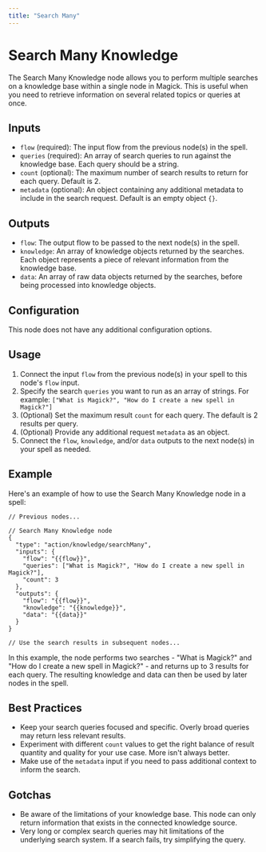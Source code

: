 ```yaml
---
title: "Search Many"
---
```


# Search Many Knowledge

The Search Many Knowledge node allows you to perform multiple searches on a knowledge base within a single node in Magick. This is useful when you need to retrieve information on several related topics or queries at once.

## Inputs

- `flow` (required): The input flow from the previous node(s) in the spell.
- `queries` (required): An array of search queries to run against the knowledge base. Each query should be a string.
- `count` (optional): The maximum number of search results to return for each query. Default is 2.
- `metadata` (optional): An object containing any additional metadata to include in the search request. Default is an empty object `{}`.

## Outputs

- `flow`: The output flow to be passed to the next node(s) in the spell.
- `knowledge`: An array of knowledge objects returned by the searches. Each object represents a piece of relevant information from the knowledge base.
- `data`: An array of raw data objects returned by the searches, before being processed into knowledge objects.

## Configuration

This node does not have any additional configuration options.

## Usage

1. Connect the input `flow` from the previous node(s) in your spell to this node's `flow` input.
2. Specify the search `queries` you want to run as an array of strings. For example: `["What is Magick?", "How do I create a new spell in Magick?"]`
3. (Optional) Set the maximum result `count` for each query. The default is 2 results per query.
4. (Optional) Provide any additional request `metadata` as an object. 
5. Connect the `flow`, `knowledge`, and/or `data` outputs to the next node(s) in your spell as needed.

## Example

Here's an example of how to use the Search Many Knowledge node in a spell:

```
// Previous nodes...

// Search Many Knowledge node
{
  "type": "action/knowledge/searchMany",
  "inputs": {
    "flow": "{{flow}}",
    "queries": ["What is Magick?", "How do I create a new spell in Magick?"],
    "count": 3
  },
  "outputs": {
    "flow": "{{flow}}",
    "knowledge": "{{knowledge}}",
    "data": "{{data}}"
  }
}

// Use the search results in subsequent nodes...
```

In this example, the node performs two searches - "What is Magick?" and "How do I create a new spell in Magick?" - and returns up to 3 results for each query. The resulting knowledge and data can then be used by later nodes in the spell.

## Best Practices

- Keep your search queries focused and specific. Overly broad queries may return less relevant results.
- Experiment with different `count` values to get the right balance of result quantity and quality for your use case. More isn't always better.
- Make use of the `metadata` input if you need to pass additional context to inform the search.

## Gotchas

- Be aware of the limitations of your knowledge base. This node can only return information that exists in the connected knowledge source.
- Very long or complex search queries may hit limitations of the underlying search system. If a search fails, try simplifying the query.